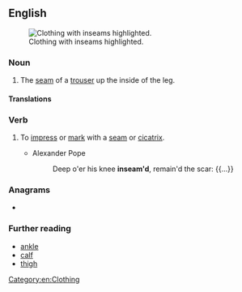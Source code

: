==English==
[[File:RV Schritt.png|thumb|Clothing with inseams highlighted.]]

===Noun===
{{en-noun}}

# The [[seam]] of a [[trouser]] up the inside of the leg.

====Translations====
{{trans-top|The seam of a trouser}}
{{trans-mid}}
{{trans-bottom}}

===Verb===
{{en-verb}}

# {{lb|en|transitive}} To [[impress]] or [[mark]] with a [[seam]] or [[cicatrix]].
#* Alexander Pope
#*: Deep o'er his knee '''inseam'd''', remain'd the scar: {{...}}

===Anagrams===
* {{anagrams|en|a=aeimns|Amiens|Eisman|Emsian|amines|animes|animés|manies|mesian}}
===Further reading===
{{w}}
* [[ankle]]
* [[calf]]
* [[thigh]]

[[Category:en:Clothing]]
